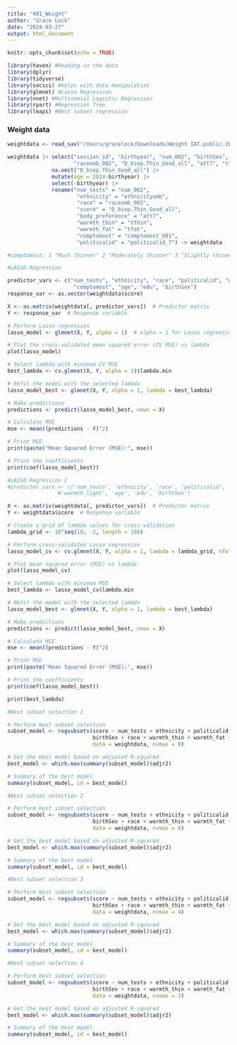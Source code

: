 ```yaml
---
title: "401_Weight"
author: "Grace Lock"
date: "2024-03-27"
output: html_document
---
```


```r
knitr::opts_chunk$set(echo = TRUE)
```

```r
library(haven) #Reading in the data
library(dplyr)
library(tidyverse)
library(socsci) #Helps with data manipulation
library(glmnet) #Lasso Regression
library(nnet) #Multinomial Logistic Regression
library(rpart) #Regression Tree
library(leaps) #Best subset regression
```

### Weight data 

```r
weightdata <- read_sav("/Users/gracelock/Downloads/Weight IAT.public.2023.sav")
```

```r
weightdata |> select("session_id", "birthyear", "num_002", "birthSex", "ethnicityomb", "edu", "politicalid_7",
                     "raceomb_002", "D_biep.Thin_Good_all", "att7", "tthin", "tfat", "comptomost_001") |>
              na.omit("D_biep.Thin_Good_all") |>
              mutate(age = 2024-birthyear) |> 
              select(-birthyear) |> 
              rename("num_tests" = "num_002",
                      "ethnicity" = "ethnicityomb",
                      "race" = "raceomb_002",
                      "score" = "D_biep.Thin_Good_all",
                      "body_preference" = "att7",
                      "warmth_thin" = "tthin",
                      "warmth_fat" = "tfat",
                      "comptomost" = "comptomost_001",
                      "politicalid" = "politicalid_7") -> weightdata

#comptomost: 1 "Much thinner" 2 "Moderately thinner" 3 "Slightly thinner" 4 "About the same" 5 "Slightly heavier" 6 "Moderately heavier" 7 "Much heavier"
```

```r
#LASSO Regression 

predictor_vars <- c("num_tests", "ethnicity", "race", "politicalid", "warmth_thin", "warmth_fat",
                     "comptomost", "age", "edu", "birthSex")
response_var <- as.vector(weightdata$score)

X <- as.matrix(weightdata[, predictor_vars])  # Predictor matrix
Y <- response_var  # Response variable

# Perform Lasso regression
lasso_model <- glmnet(X, Y, alpha = 1)  # alpha = 1 for Lasso regression

# Plot the cross-validated mean squared error (CV MSE) vs lambda
plot(lasso_model)

# Select lambda with minimum CV MSE
best_lambda <- cv.glmnet(X, Y, alpha = 1)$lambda.min

# Refit the model with the selected lambda
lasso_model_best <- glmnet(X, Y, alpha = 1, lambda = best_lambda)

# Make predictions
predictions <- predict(lasso_model_best, newx = X)

# Calculate MSE
mse <- mean((predictions - Y)^2)

# Print MSE
print(paste("Mean Squared Error (MSE):", mse))

# Print the coefficients
print(coef(lasso_model_best))
```

```r
#LASSO Regression 2
#predictor_vars <- c('num_tests', 'ethnicity', 'race', 'politicalid', 'skintone_preference', 'warmth_dark',
                #'warmth_light', 'age', 'edu', 'birthSex')

X <- as.matrix(weightdata[, predictor_vars])  # Predictor matrix
Y <- weightdata$score  # Response variable

# Create a grid of lambda values for cross-validation
lambda_grid <- 10^seq(10, -2, length = 100)

# Perform cross-validated Lasso regression
lasso_model_cv <- cv.glmnet(X, Y, alpha = 1, lambda = lambda_grid, nfolds = 10)

# Plot mean squared error (MSE) vs lambda
plot(lasso_model_cv)

# Select lambda with minimum MSE
best_lambda <- lasso_model_cv$lambda.min

# Refit the model with the selected lambda
lasso_model_best <- glmnet(X, Y, alpha = 1, lambda = best_lambda)

# Make predictions
predictions <- predict(lasso_model_best, newx = X)

# Calculate MSE
mse <- mean((predictions - Y)^2)

# Print MSE
print(paste('Mean Squared Error (MSE):', mse))

# Print the coefficients
print(coef(lasso_model_best))

print(best_lambda)
```

```r
#Best subset selection 1

# Perform best subset selection
subset_model <- regsubsets(score ~ num_tests + ethnicity + politicalid + age + edu + 
                           birthSex + race + warmth_thin + warmth_fat + comptomost, 
                           data = weightdata, nvmax = 8)

# Get the best model based on adjusted R-squared
best_model <- which.max(summary(subset_model)$adjr2)

# Summary of the best model
summary(subset_model, id = best_model)
```

```r
#Best subset selection 2

# Perform best subset selection
subset_model <- regsubsets(score ~ num_tests + ethnicity + politicalid + age + edu + 
                           birthSex + race + warmth_thin + warmth_fat + comptomost, 
                           data = weightdata, nvmax = 6)

# Get the best model based on adjusted R-squared
best_model <- which.max(summary(subset_model)$adjr2)

# Summary of the best model
summary(subset_model, id = best_model)
```

```r
#Best subset selection 3

# Perform best subset selection
subset_model <- regsubsets(score ~ num_tests + ethnicity + politicalid + age + edu + 
                           birthSex + race + warmth_thin + warmth_fat + comptomost, 
                           data = weightdata, nvmax = 4)

# Get the best model based on adjusted R-squared
best_model <- which.max(summary(subset_model)$adjr2)

# Summary of the best model
summary(subset_model, id = best_model)
```

```r
#Best subset selection 4

# Perform best subset selection
subset_model <- regsubsets(score ~ num_tests + ethnicity + politicalid + age + edu + 
                           birthSex + race + warmth_thin + warmth_fat + comptomost, 
                           data = weightdata, nvmax = 3)

# Get the best model based on adjusted R-squared
best_model <- which.max(summary(subset_model)$adjr2)

# Summary of the best model
summary(subset_model, id = best_model)
```

